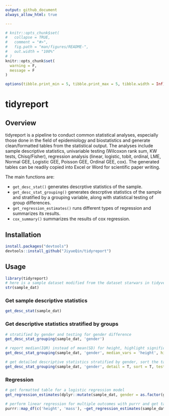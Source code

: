 ```yaml
---
output: github_document
always_allow_html: true

---
```



```r
# knitr::opts_chunk$set(
#   collapse = TRUE,
#   comment = "#>",
#   fig.path = "man/figures/README-",
#   out.width = "100%"
# )
knitr::opts_chunk$set(
  warning = F,
  message = F
)

options(tibble.print_min = 5, tibble.print_max = 5, tibble.width = Inf)

```

# tidyreport

## Overview

tidyreport is a pipeline to conduct common statistical analyses, especially those done in the field of epidemiology and biostatistics and generate clean/formatted tables from the statistical output. The analyses include sample descriptive statistics, univariable testing (Wilcoxon rank sum, KW tests, Chisq/Fisher), regression analysis (linear, logistic, tobit, ordinal, LME, Normal GEE, Logistic GEE, Poisson GEE, Ordinal GEE, cox). The generated tables can be readily copied into Excel or Word for scientific paper writing.

The main functions are:

* `get_desc_stat()` generates descrptive statistics of the sample.
* `get_desc_stat_grouping()` generates descrptive statistics of the sample and stratified by a grouping variable, along with statistical testing of group differences.
* `get_regression_estimates()` runs different types of regression and summarizes its results.
* `cox_summary()` summarizes the results of cox regression. 


## Installation 

```r
install.packages("devtools")
devtools::install_github("JiyueQin/tidyreport")
```


## Usage 


```r
library(tidyreport)
# here is a sample dataset modified from the dataset starwars in tidyverse .
str(sample_dat)
```


### Get sample descriptive statistics

```r
get_desc_stat(sample_dat)
```

### Get descriptive statistics stratified by groups

```r
# stratified by gender and testing for gender difference 
get_desc_stat_grouping(sample_dat, 'gender')

# report median(IQR) instead of mean(SD) for height, highlight significant p values(default is 0.05)
get_desc_stat_grouping(sample_dat, 'gender', median_vars = 'height', highlight=T)

# get detailed descriptive statistics stratified by gender, sort the table by the order of variables in the data, no statistical testing
get_desc_stat_grouping(sample_dat, 'gender', detail = T, sort = T, test = F)

```

### Regression 


```r
# get formatted table for a logistic regression model
get_regression_estimates(dplyr::mutate(sample_dat, gender = as.factor(gender)), outcome = 'gender', predictor_vec = c( 'height', 'haircolor'), outcome_type = 'binary', format =T)

# perform linear regression for multiple outcomes with purrr and get tables with kableExtra
purrr::map_df(c('height', 'mass'), ~get_regression_estimates(sample_dat, outcome = .x, predictor_vec = c( 'sex', 'haircolor'), outcome_type = 'linear')) %>% kableExtra::kable() %>% kableExtra::kable_styling(full_width = F) %>% kableExtra::collapse_rows(1)

```

